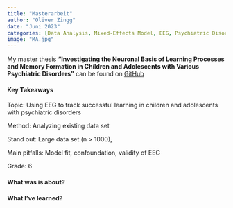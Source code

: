 ```yaml
---
title: "Masterarbeit"
author: "Oliver Zingg"
date: "Juni 2023"
categories: [Data Analysis, Mixed-Effects Model, EEG, Psychiatric Disorders]
image: "MA.jpg"
---
```


My master thesis **"Investigating the Neuronal Basis of Learning Processes and Memory Formation in Children and Adolescents with Various Psychiatric Disorders"** can be found on  [GitHub](https://github.com/oli9402/Masterarbeit_UZH)

#### Key Takeaways

Topic: Using EEG to track successful learning in children and adolescents with psychiatric disorders

Method: Analyzing existing data set 

Stand out: Large data set (n > 1000), 

Main pitfalls: Model fit, confoundation, validity of EEG 

Grade: 6 

#### What was is about? 

#### What I've learned?
